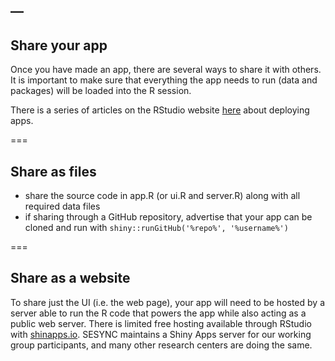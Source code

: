 ---
---

## Share your app

Once you have made an app, there are several ways to share it with others. It is important to make sure that everything the app needs to run (data and packages) will be loaded into the R session. 

There is a series of articles on the RStudio website [here](http://shiny.rstudio.com/articles/) about deploying apps.

===

## Share as files

- share the source code in app.R (or ui.R and server.R) along with all required data files
- if sharing through a GitHub repository, advertise that your app can be cloned and run with `shiny::runGitHub('%repo%', '%username%')`

===

## Share as a website

To share just the UI (i.e. the web page), your app will need to be hosted by a server able to run the R code that powers the app while also acting as a public web server. There is limited free hosting available through RStudio with [shinapps.io](http://www.shinyapps.io/). SESYNC maintains a Shiny Apps server for our working group participants, and many other research centers are doing the same.
